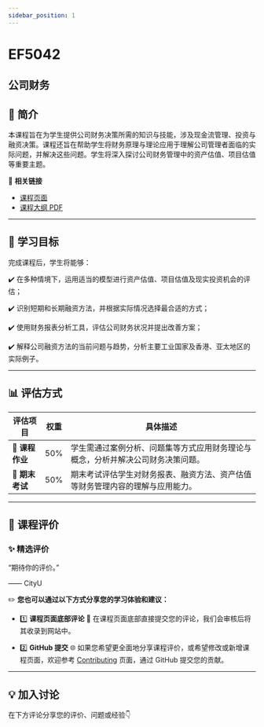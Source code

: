 ```yaml
---
sidebar_position: 1
---
```


# EF5042
## 公司财务

## **📘 简介**
本课程旨在为学生提供公司财务决策所需的知识与技能，涉及现金流管理、投资与融资决策。课程还旨在帮助学生将财务原理与理论应用于理解公司管理者面临的实际问题，并解决这些问题。学生将深入探讨公司财务管理中的资产估值、项目估值等重要主题。

🔗 **相关链接**
- [课程页面](https://www.cityu.edu.hk/catalogue/pg/202425/course/EF5042.htm)
- [课程大纲 PDF](https://www.cityu.edu.hk/catalogue/pg/202425/course/EF5042.pdf)

---

## **🎯 学习目标**

完成课程后，学生将能够：

✔️ 在多种情境下，运用适当的模型进行资产估值、项目估值及现实投资机会的评估；

✔️ 识别短期和长期融资方法，并根据实际情况选择最合适的方式；

✔️ 使用财务报表分析工具，评估公司财务状况并提出改善方案；

✔️ 解释公司融资方法的当前问题与趋势，分析主要工业国家及香港、亚太地区的实际例子。

---

## **📊 评估方式**

| **评估项目**          | **权重** | **具体描述**                                                                                       |
|----------------------|---------|---------------------------------------------------------------------------------------------------|
| **📄 课程作业**       | 50%     | 学生需通过案例分析、问题集等方式应用财务理论与概念，分析并解决公司财务决策问题。                    |
| **📝 期末考试**       | 50%     | 期末考试评估学生对财务报表、融资方法、资产估值等财务管理内容的理解与应用能力。                     |

---

## **💬 课程评价**

### ✨ **精选评价**
<div className={commentStyles.commentBox}>
    <p className={commentStyles.commentText}>
        “期待你的评价。”
    </p>
    <p className={commentStyles.commentAuthor}>—— CityU</p>
</div>

✏️ **您也可以通过以下方式分享您的学习体验和建议：**

- 1️⃣ **课程页面底部评论**
💬 在课程页面底部直接提交您的评论，我们会审核后将其收录到网站中。

- 2️⃣ **GitHub 提交**
🌐 如果您希望更全面地分享课程评价，或希望修改或新增课程页面，欢迎参考 [Contributing](https://penjc.github.io/cityU-navigator/contributing) 页面，通过 GitHub 提交您的贡献。



---

## **💡 加入讨论**

在下方评论分享您的评价、问题或经验👇
<Utterances />
